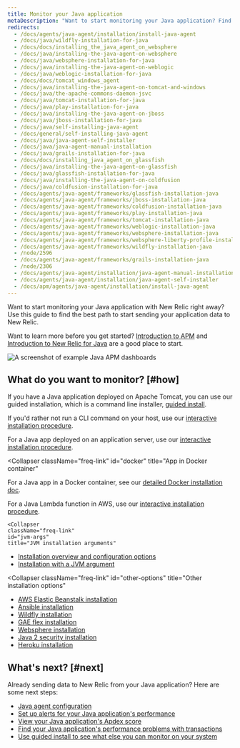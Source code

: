 ```yaml
---
title: Monitor your Java application
metaDescription: "Want to start monitoring your Java application? Find the best way to get started here."
redirects:
  - /docs/agents/java-agent/installation/install-java-agent
  - /docs/java/wildfly-installation-for-java
  - /docs/docs/installing_the_java_agent_on_websphere
  - /docs/java/installing-the-java-agent-on-websphere
  - /docs/java/websphere-installation-for-java
  - /docs/java/installing-the-java-agent-on-weblogic
  - /docs/java/weblogic-installation-for-java
  - /docs/docs/tomcat_windows_agent
  - /docs/java/installing-the-java-agent-on-tomcat-and-windows
  - /docs/java/the-apache-commons-daemon-jsvc
  - /docs/java/tomcat-installation-for-java
  - /docs/java/play-installation-for-java
  - /docs/java/installing-the-java-agent-on-jboss
  - /docs/java/jboss-installation-for-java
  - /docs/java/self-installing-java-agent
  - /docs/general/self-installing-java-agent
  - /docs/java/java-agent-self-installer
  - /docs/java/java-agent-manual-installation
  - /docs/java/grails-installation-for-java
  - /docs/docs/installing_java_agent_on_glassfish
  - /docs/java/installing-the-java-agent-on-glassfish
  - /docs/java/glassfish-installation-for-java
  - /docs/java/installing-the-java-agent-on-coldfusion
  - /docs/java/coldfusion-installation-for-java
  - /docs/agents/java-agent/frameworks/glassfish-installation-java
  - /docs/agents/java-agent/frameworks/jboss-installation-java
  - /docs/agents/java-agent/frameworks/coldfusion-installation-java
  - /docs/agents/java-agent/frameworks/play-installation-java
  - /docs/agents/java-agent/frameworks/tomcat-installation-java
  - /docs/agents/java-agent/frameworks/weblogic-installation-java
  - /docs/agents/java-agent/frameworks/websphere-installation-java
  - /docs/agents/java-agent/frameworks/websphere-liberty-profile-installation-java
  - /docs/agents/java-agent/frameworks/wildfly-installation-java
  - /node/2596
  - /docs/agents/java-agent/frameworks/grails-installation-java
  - /node/2306
  - /docs/agents/java-agent/installation/java-agent-manual-installation
  - /docs/agents/java-agent/installation/java-agent-self-installer
  - /docs/apm/agents/java-agent/installation/install-java-agent
---
```



Want to start monitoring your Java application with New Relic right away? Use this guide to find the best path to start sending your application data to New Relic.

Want to learn more before you get started? [Introduction to APM](/docs/apm/new-relic-apm/getting-started/introduction-apm) and [Introduction to New Relic for Java](/docs/apm/agents/java-agent/getting-started/introduction-new-relic-java) are a good place to start.

<img
  title="Example Java APM dashboards"
  alt="A screenshot of example Java APM dashboards"
  src={javaApmExampleImage}
/>

## What do you want to monitor? [#how]

<CollapserGroup>
  <Collapser
    className="freq-link"
    id="on-host-tomcat"
    title="App deployed on Tomcat"
  >

  If you have a Java application deployed on Apache Tomcat, you can use our guided installation, which is a command line installer, [guided install](https://one.newrelic.com/nr1-core?state=588ed629-42d0-08ca-5da4-b2857d2c334c).

  If you'd rather not run a CLI command on your host, use our [interactive installation procedure](https://one.newrelic.com/nr1-core?state=d7f45117-b8dc-9e34-1190-358953c0c88e).
  

  </Collapser>
  <Collapser
    className="freq-link"
    id="on-host"
    title="App deployed on application server"
  >

  For a Java app deployed on an application server, use our [interactive installation procedure](https://one.newrelic.com/nr1-core?state=d7f45117-b8dc-9e34-1190-358953c0c88e).

  </Collapser>

  <Collapser
    className="freq-link"
    id="docker"
    title="App in Docker container"
  >

  For a Java app in a Docker container, see our [detailed Docker installation doc](/docs/apm/agents/java-agent/additional-installation/install-new-relic-java-agent-docker/).

  </Collapser>
  <Collapser
    className="freq-link"
    id="aws-lambda"
    title="Java Lambda function in AWS"
  >

  For a Java Lambda function in AWS, use our [interactive installation procedure](https://one.newrelic.com/nr1-core?state=5d2350c2-c8a7-80f6-9930-62ba8b72898f).
  

  </Collapser>

    <Collapser
    className="freq-link"
    id="jvm-args"
    title="JVM installation arguments"
  >

  * [Installation overview and configuration options](/docs/apm/agents/java-agent/getting-started/introduction-new-relic-java)
  * [Installation with a JVM argument](/docs/apm/agents/java-agent/installation/include-java-agent-jvm-argument)

  </Collapser>

  <Collapser
    className="freq-link"
    id="other-options"
    title="Other installation options"
  >

  * [AWS Elastic Beanstalk installation](/docs/apm/agents/java-agent/additional-installation/aws-elastic-beanstalk-installation-java)
  * [Ansible installation](/docs/apm/agents/java-agent/additional-installation/install-new-relic-java-agent-ansible)
  * [Wildfly installation](/docs/apm/agents/java-agent/additional-installation/wildfly-installation-java)
  * [GAE flex installation](docs/apm/agents/java-agent/additional-installation/install-new-relic-java-agent-gae-flexible-environment)
  * [Websphere installation](/docs/apm/agents/java-agent/additional-installation/ibm-websphere-application-server)
  * [Java 2 security installation](/docs/apm/agents/java-agent/installation/install-java-agent-java-2-security)
  * [Heroku installation](/docs/apm/agents/java-agent/heroku/java-agent-heroku)


  </Collapser>

</CollapserGroup>

## What's next? [#next]

Already sending data to New Relic from your Java application? Here are some next steps:

* [Java agent configuration](/docs/apm/agents/java-agent/configuration/java-agent-configuration-config-file)
* [Set up alerts for your Java application's performance](/docs/alerts-applied-intelligence/new-relic-alerts/get-started/your-first-nrql-condition)
* [View your Java application's Apdex score](docs/apm/new-relic-apm/apdex/view-your-apdex-score)
* [Find your Java application's performance problems with transactions](/docs/apm/apm-ui-pages/monitoring/transactions-page-find-specific-performance-problems/)
* [Use guided install to see what else you can monitor on your system](https://one.newrelic.com/nr1-core?state=b569e7a9-07fb-bbbc-7aed-2cd6161ca5e7)
